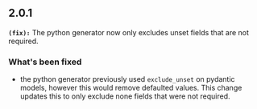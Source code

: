 ## 2.0.1
**`(fix):`** The python generator now only excludes unset fields that are not required.

### What's been fixed
- the python generator previously used `exclude_unset` on pydantic models, however this would remove defaulted values. This change updates this to only exclude none fields that were not required.

